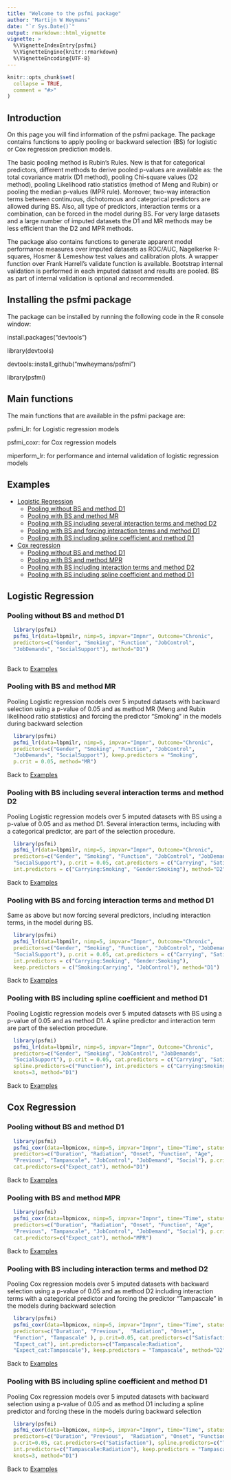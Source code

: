 ```yaml
---
title: "Welcome to the psfmi package"
author: "Martijn W Heymans"
date: "`r Sys.Date()`"
output: rmarkdown::html_vignette
vignette: >
  %\VignetteIndexEntry{psfmi}
  %\VignetteEngine{knitr::rmarkdown}
  %\VignetteEncoding{UTF-8}
---
```


```r
knitr::opts_chunk$set(
  collapse = TRUE,
  comment = "#>"
)
```

## Introduction

On this page you will find information of the psfmi package. 
The	package contains functions to apply pooling or backward 
selection (BS) for logistic or Cox regression prediction models. 

The basic pooling method is Rubin's Rules. New is that for categorical predictors, different methods to derive pooled p-values are available as: 
the total covariance matrix (D1 method), pooling Chi-square values 
(D2 method), pooling Likelihood ratio statistics (method of Meng and Rubin) 
or pooling the median p-values (MPR rule). Moreover, two-way interaction 
terms between continuous, dichotomous and categorical predictors
are allowed during BS. Also, all type of predictors, interaction terms or 
a combination, can be forced in the model during BS. For very large datasets
and a large number of imputed datasets the D1 and MR methods may be less 
efficient than the D2 and MPR methods.

The package also contains functions to generate	apparent model performance 
measures over imputed datasets as ROC/AUC, Nagelkerke R-squares, 
Hosmer & Lemeshow test values and calibration plots. A wrapper function 
over Frank Harrell's validate function is available. Bootstrap internal 
validation is performed in each imputed dataset and results are pooled. 
BS as part of internal validation	is  optional and recommended.

## Installing the psfmi package

The package can be installed by running the following code in 
the R console window:
 
 install.packages("devtools")
 
 library(devtools)
 
 devtools::install_github("mwheymans/psfmi")
 
 library(psfmi)

## Main functions

The main functions that are available in the psfmi package are:

psfmi_lr: for Logistic regression models 

psfmi_coxr: for Cox regression models

miperform_lr: for performance and internal validation of logistic regression 
models

## Examples 

* [Logistic Regression]
    + [Pooling without BS and method D1] 
    + [Pooling with BS and method MR] 
    + [Pooling with BS including several interaction terms and method D2]
    + [Pooling with BS and forcing interaction terms and method D1]
    + [Pooling with BS including spline coefficient and method D1]
      
* [Cox regression]
    + [Pooling without BS and method D1] 
    + [Pooling with BS and method MPR] 
    + [Pooling with BS including interaction terms and method D2]
    + [Pooling with BS including spline coefficient and method D1]

## Logistic Regression

### Pooling without BS and method D1

```r

  library(psfmi)
  psfmi_lr(data=lbpmilr, nimp=5, impvar="Impnr", Outcome="Chronic",
  predictors=c("Gender", "Smoking", "Function", "JobControl",
  "JobDemands", "SocialSupport"), method="D1")
  
```

Back to [Examples]

### Pooling with BS and method MR

Pooling Logistic regression models over 5 imputed datasets with backward selection
using a p-value of 0.05 and as method MR (Meng and Rubin likelihood ratio statistics) and
forcing the predictor "Smoking" in the models during backward selection

```r

  library(psfmi)
  psfmi_lr(data=lbpmilr, nimp=5, impvar="Impnr", Outcome="Chronic",
  predictors=c("Gender", "Smoking", "Function", "JobControl",
  "JobDemands", "SocialSupport"), keep.predictors = "Smoking",
  p.crit = 0.05, method="MR")

```

Back to [Examples]

### Pooling with BS including several interaction terms and method D2
      
Pooling Logistic regression models over 5 imputed datasets with BS
using a p-value of 0.05 and as method D1. Several  interaction terms,
including with a categorical predictor, are part of the selection procedure.

```r

  library(psfmi)
  psfmi_lr(data=lbpmilr, nimp=5, impvar="Impnr", Outcome="Chronic",
  predictors=c("Gender", "Smoking", "Function", "JobControl", "JobDemands",
  "SocialSupport"), p.crit = 0.05, cat.predictors = c("Carrying", "Satisfaction"),
  int.predictors = c("Carrying:Smoking", "Gender:Smoking"), method="D2")

```

Back to [Examples]

### Pooling with BS and forcing interaction terms and method D1
      
Same as above but now forcing several predictors, including interaction terms,
in the model during BS.

```r

  library(psfmi)
  psfmi_lr(data=lbpmilr, nimp=5, impvar="Impnr", Outcome="Chronic",
  predictors=c("Gender", "Smoking", "Function", "JobControl", "JobDemands",
  "SocialSupport"), p.crit = 0.05, cat.predictors = c("Carrying", "Satisfaction"),
  int.predictors = c("Carrying:Smoking", "Gender:Smoking"),
  keep.predictors = c("Smoking:Carrying", "JobControl"), method="D1")

```

Back to [Examples]

### Pooling with BS including spline coefficient and method D1

Pooling Logistic regression models over 5 imputed datasets with BS
using a p-value of 0.05 and as method D1. A spline predictor and interaction 
term are part of the selection procedure.

```r

  library(psfmi)
  psfmi_lr(data=lbpmilr, nimp=5, impvar="Impnr", Outcome="Chronic",
  predictors=c("Gender", "Smoking", "JobControl", "JobDemands",
  "SocialSupport"), p.crit = 0.05, cat.predictors = c("Carrying", "Satisfaction"),
  spline.predictors=c("Function"), int.predictors = c("Carrying:Smoking"), 
  knots=3, method="D1")

```

Back to [Examples]

## Cox Regression

### Pooling without BS and method D1

```r

  library(psfmi)
  psfmi_coxr(data=lbpmicox, nimp=5, impvar="Impnr", time="Time", status="Status",
  predictors=c("Duration", "Radiation", "Onset", "Function", "Age",
  "Previous", "Tampascale", "JobControl", "JobDemand", "Social"), p.crit=1,
  cat.predictors=c("Expect_cat"), method="D1")

```  

Back to [Examples]

### Pooling with BS and method MPR

```r

  library(psfmi)
  psfmi_coxr(data=lbpmicox, nimp=5, impvar="Impnr", time="Time", status="Status",
  predictors=c("Duration", "Radiation", "Onset", "Function", "Age",
  "Previous", "Tampascale", "JobControl", "JobDemand", "Social"), p.crit=0.05,
  cat.predictors=c("Expect_cat"), method="MPR")

```  

Back to [Examples]

### Pooling with BS including interaction terms and method D2

Pooling Cox regression models over 5 imputed datasets with backward selection
using a p-value of 0.05 and as method D2 including interaction terms with 
a categorical predictor and forcing the predictor "Tampascale" in the models 
during backward selection

```r

  library(psfmi)
  psfmi_coxr(data=lbpmicox, nimp=5, impvar="Impnr", time="Time", status="Status",
  predictors=c("Duration", "Previous",  "Radiation", "Onset",
  "Function", "Tampascale" ), p.crit=0.05, cat.predictors=c("Satisfaction",
  "Expect_cat"), int.predictors=c("Tampascale:Radiation",
  "Expect_cat:Tampascale"), keep.predictors = "Tampascale", method="D2" )

```  

Back to [Examples]

### Pooling with BS including spline coefficient and method D1

Pooling Cox regression models over 5 imputed datasets with backward selection
using a p-value of 0.05 and as method D1 including a spline predictor
and forcing these in the models during backward selection

```r

  library(psfmi)
  psfmi_coxr(data=lbpmicox, nimp=5, impvar="Impnr", time="Time", status="Status",
  predictors=c("Duration", "Previous",  "Radiation", "Onset", "Function"), 
  p.crit=0.05, cat.predictors=c("Satisfaction"), spline.predictors=c("Tampascale"),
  int.predictors=c("Tampascale:Radiation"), keep.predictors = "Tampascale", 
  knots=3, method="D1")

```  

Back to [Examples]
